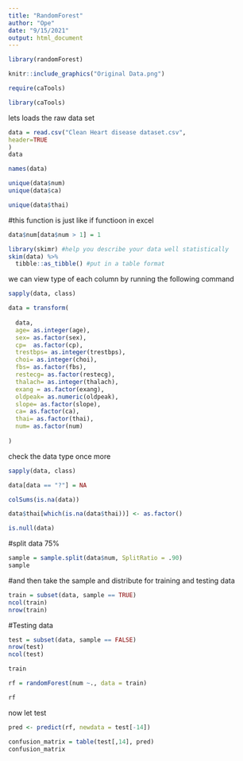 ---
title: "RandomForest"
author: "Ope"
date: "9/15/2021"
output: html_document
---

```{r}
library(randomForest)
```
```{r pressure, echo=FALSE, fig.cap= "A Caption", Out.width = '100%'}
knitr::include_graphics("Original Data.png")

```

```{r}
require(caTools)
```

```{r}
library(caTools)
```

lets loads the raw data set
```{r}
data = read.csv("Clean Heart disease dataset.csv",
header=TRUE
)
data
```

```{r}
names(data)
```

```{r}
unique(data$num)
unique(data$ca)

unique(data$thai)
```
#this function is just like if functioon in excel
```{r}
data$num[data$num > 1] = 1
```


```{r}
library(skimr) #help you describe your data well statistically
skim(data) %>%
  tibble::as_tibble() #put in a table format
```

we can view type of each column by running the following command
```{r}
sapply(data, class)

```

```{r}
data = transform(
  
  data,
  age= as.integer(age),
  sex= as.factor(sex),
  cp=  as.factor(cp),
  trestbps= as.integer(trestbps),
  choi= as.integer(choi),
  fbs= as.factor(fbs),
  restecg= as.factor(restecg),
  thalach= as.integer(thalach),
  exang = as.factor(exang),
  oldpeak= as.numeric(oldpeak),
  slope= as.factor(slope),
  ca= as.factor(ca),
  thai= as.factor(thai),
  num= as.factor(num)
  
)
```

check the data type once more
```{r}
sapply(data, class)
```
```{r}
data[data == "?"] = NA
```

```{r}
colSums(is.na(data))
```

```{r}
data$thai[which(is.na(data$thai))] <- as.factor()

```


```{r}
is.null(data)
```
#split data 75%
```{r}
sample = sample.split(data$num, SplitRatio = .90)
sample
```

#and then take the sample and distribute for training and testing data
```{r}
train = subset(data, sample == TRUE)
ncol(train)
nrow(train)
```

#Testing data
```{r}
test = subset(data, sample == FALSE)
nrow(test)
ncol(test)
```

```{r}
train
```

```{r}
rf = randomForest(num ~., data = train)
```



```{r}
rf
```

now let test
```{r}
pred <- predict(rf, newdata = test[-14])
```

```{r}
confusion_matrix = table(test[,14], pred)
confusion_matrix
```

